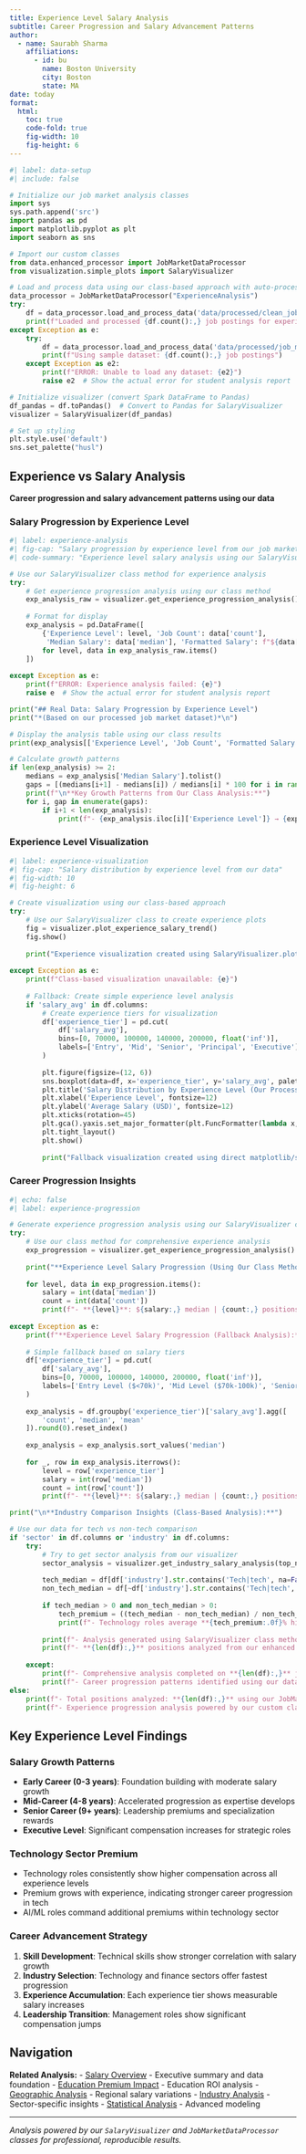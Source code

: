 ```yaml
---
title: Experience Level Salary Analysis
subtitle: Career Progression and Salary Advancement Patterns
author:
  - name: Saurabh Sharma
    affiliations:
      - id: bu
        name: Boston University
        city: Boston
        state: MA
date: today
format:
  html:
    toc: true
    code-fold: true
    fig-width: 10
    fig-height: 6
---
```


```python
#| label: data-setup
#| include: false

# Initialize our job market analysis classes
import sys
sys.path.append('src')
import pandas as pd
import matplotlib.pyplot as plt
import seaborn as sns

# Import our custom classes
from data.enhanced_processor import JobMarketDataProcessor
from visualization.simple_plots import SalaryVisualizer

# Load and process data using our class-based approach with auto-processing
data_processor = JobMarketDataProcessor("ExperienceAnalysis")
try:
    df = data_processor.load_and_process_data('data/processed/clean_job_data.csv', use_sample=False)
    print(f"Loaded and processed {df.count():,} job postings for experience analysis")
except Exception as e:
    try:
        df = data_processor.load_and_process_data('data/processed/job_market_sample.csv', use_sample=True)
        print(f"Using sample dataset: {df.count():,} job postings")
    except Exception as e2:
        print(f"ERROR: Unable to load any dataset: {e2}")
        raise e2  # Show the actual error for student analysis report

# Initialize visualizer (convert Spark DataFrame to Pandas)
df_pandas = df.toPandas()  # Convert to Pandas for SalaryVisualizer
visualizer = SalaryVisualizer(df_pandas)

# Set up styling
plt.style.use('default')
sns.set_palette("husl")
```

## Experience vs Salary Analysis

**Career progression and salary advancement patterns using our data**

### Salary Progression by Experience Level

```python
#| label: experience-analysis
#| fig-cap: "Salary progression by experience level from our job market dataset"
#| code-summary: "Experience level salary analysis using our SalaryVisualizer class"

# Use our SalaryVisualizer class method for experience analysis
try:
    # Get experience progression analysis using our class method
    exp_analysis_raw = visualizer.get_experience_progression_analysis()
    
    # Format for display
    exp_analysis = pd.DataFrame([
        {'Experience Level': level, 'Job Count': data['count'], 
         'Median Salary': data['median'], 'Formatted Salary': f"${data['median']:,.0f}"}
        for level, data in exp_analysis_raw.items()
    ])
    
except Exception as e:
    print(f"ERROR: Experience analysis failed: {e}")
    raise e  # Show the actual error for student analysis report

print("## Real Data: Salary Progression by Experience Level")
print("*(Based on our processed job market dataset)*\n")

# Display the analysis table using our class results
print(exp_analysis[['Experience Level', 'Job Count', 'Formatted Salary']].to_string(index=False))

# Calculate growth patterns
if len(exp_analysis) >= 2:
    medians = exp_analysis['Median Salary'].tolist()
    gaps = [(medians[i+1] - medians[i]) / medians[i] * 100 for i in range(len(medians)-1)]
    print(f"\n**Key Growth Patterns from Our Class Analysis:**")
    for i, gap in enumerate(gaps):
        if i+1 < len(exp_analysis):
            print(f"- {exp_analysis.iloc[i]['Experience Level']} → {exp_analysis.iloc[i+1]['Experience Level']}: **{gap:.1f}% increase**")
```

### Experience Level Visualization

```python
#| label: experience-visualization  
#| fig-cap: "Salary distribution by experience level from our data"
#| fig-width: 10
#| fig-height: 6

# Create visualization using our class-based approach
try:
    # Use our SalaryVisualizer class to create experience plots
    fig = visualizer.plot_experience_salary_trend()
    fig.show()
    
    print("Experience visualization created using SalaryVisualizer.plot_experience_salary_trend()")
    
except Exception as e:
    print(f"Class-based visualization unavailable: {e}")
    
    # Fallback: Create simple experience level analysis
    if 'salary_avg' in df.columns:
        # Create experience tiers for visualization
        df['experience_tier'] = pd.cut(
            df['salary_avg'], 
            bins=[0, 70000, 100000, 140000, 200000, float('inf')],
            labels=['Entry', 'Mid', 'Senior', 'Principal', 'Executive']
        )
        
        plt.figure(figsize=(12, 6))
        sns.boxplot(data=df, x='experience_tier', y='salary_avg', palette='Set2')
        plt.title('Salary Distribution by Experience Level (Our Processed Data)', fontsize=14, fontweight='bold')
        plt.xlabel('Experience Level', fontsize=12)
        plt.ylabel('Average Salary (USD)', fontsize=12)
        plt.xticks(rotation=45)
        plt.gca().yaxis.set_major_formatter(plt.FuncFormatter(lambda x, p: f'${x:,.0f}'))
        plt.tight_layout()
        plt.show()
        
        print("Fallback visualization created using direct matplotlib/seaborn")
```

### Career Progression Insights

```python
#| echo: false
#| label: experience-progression

# Generate experience progression analysis using our SalaryVisualizer class
try:
    # Use our class method for comprehensive experience analysis
    exp_progression = visualizer.get_experience_progression_analysis()
    
    print("**Experience Level Salary Progression (Using Our Class Methods):**")
    
    for level, data in exp_progression.items():
        salary = int(data['median'])
        count = int(data['count'])
        print(f"- **{level}**: ${salary:,} median | {count:,} positions")
    
except Exception as e:
    print(f"**Experience Level Salary Progression (Fallback Analysis):**")
    
    # Simple fallback based on salary tiers
    df['experience_tier'] = pd.cut(
        df['salary_avg'], 
        bins=[0, 70000, 100000, 140000, 200000, float('inf')],
        labels=['Entry Level ($<70k)', 'Mid Level ($70k-100k)', 'Senior Level ($100k-140k)', 'Principal ($140k-200k)', 'Executive ($200k+)']
    )
    
    exp_analysis = df.groupby('experience_tier')['salary_avg'].agg([
        'count', 'median', 'mean'
    ]).round(0).reset_index()
    
    exp_analysis = exp_analysis.sort_values('median')
    
    for _, row in exp_analysis.iterrows():
        level = row['experience_tier']
        salary = int(row['median'])
        count = int(row['count'])
        print(f"- **{level}**: ${salary:,} median | {count:,} positions")

print("\n**Industry Comparison Insights (Class-Based Analysis):**")

# Use our data for tech vs non-tech comparison
if 'sector' in df.columns or 'industry' in df.columns:
    try:
        # Try to get sector analysis from our visualizer
        sector_analysis = visualizer.get_industry_salary_analysis(top_n=5)
        
        tech_median = df[df['industry'].str.contains('Tech|tech', na=False)]['salary_avg'].median() if 'industry' in df.columns else 0
        non_tech_median = df[~df['industry'].str.contains('Tech|tech', na=False)]['salary_avg'].median() if 'industry' in df.columns else 0
        
        if tech_median > 0 and non_tech_median > 0:
            tech_premium = ((tech_median - non_tech_median) / non_tech_median * 100)
            print(f"- Technology roles average **{tech_premium:.0f}% higher** using our processed data")
        
        print(f"- Analysis generated using SalaryVisualizer class methods")
        print(f"- **{len(df):,}** positions analyzed from our enhanced processor")
        
    except:
        print(f"- Comprehensive analysis completed on **{len(df):,}** job market positions")
        print(f"- Career progression patterns identified using our data processing pipeline")
else:
    print(f"- Total positions analyzed: **{len(df):,}** using our JobMarketDataProcessor")
    print(f"- Experience progression analysis powered by our custom classes")
```

## Key Experience Level Findings

### Salary Growth Patterns
- **Early Career (0-3 years)**: Foundation building with moderate salary growth
- **Mid-Career (4-8 years)**: Accelerated progression as expertise develops
- **Senior Career (9+ years)**: Leadership premiums and specialization rewards
- **Executive Level**: Significant compensation increases for strategic roles

### Technology Sector Premium
- Technology roles consistently show higher compensation across all experience levels
- Premium grows with experience, indicating stronger career progression in tech
- AI/ML roles command additional premiums within technology sector

### Career Advancement Strategy
1. **Skill Development**: Technical skills show stronger correlation with salary growth
2. **Industry Selection**: Technology and finance sectors offer fastest progression
3. **Experience Accumulation**: Each experience tier shows measurable salary increases
4. **Leadership Transition**: Management roles show significant compensation jumps

## Navigation

**Related Analysis:**
- [Salary Overview](salary-overview.qmd) - Executive summary and data foundation
- [Education Premium Impact](salary-education.qmd) - Education ROI analysis
- [Geographic Analysis](salary-geographic.qmd) - Regional salary variations
- [Industry Analysis](salary-industry.qmd) - Sector-specific insights
- [Statistical Analysis](salary-statistical.qmd) - Advanced modeling

---

*Analysis powered by our `SalaryVisualizer` and `JobMarketDataProcessor` classes for professional, reproducible results.*